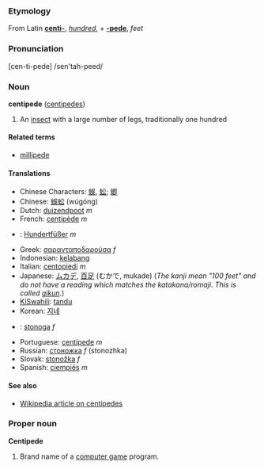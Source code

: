 ===Etymology===
From Latin '''[[centi-]]''', ''[[hundred]]'', + '''[[-pede]]''', ''feet''

===Pronunciation===
[cen-ti-pede] /sen'tah-peed/

===Noun===
'''centipede''' ([[centipedes]])

#An [[insect]] with a large number of legs, traditionally one hundred

====Related terms====
*[[millipede]]

====Translations====
*Chinese Characters: [[蜈]], [[蚣]]; [[蝍]]
*Chinese: [[蜈蚣]] (wúgóng)
*Dutch: [[duizendpoot]] ''m''
*French: [[centipède]] ''m''
*{{de}}: [[Hundertfüßer]] ''m''
*Greek: [[σαρανταποδαρούσα]] ''f''
*Indonesian: [[kelabang]]
*Italian: [[centopiedi]] ''m''
*Japanese: [[ムカデ]], [[百足]] (むかで, mukade) (''The kanji mean "100 feet" and do not have a reading which matches the katakana/romaji. This is called [[gikun]].'')
*[[KiSwahili]]: [[tandu]]
*Korean: [[지네]]
*{{pl}}: [[stonoga]] ''f''
*Portuguese: [[centípede]] ''m''
*Russian: [[стоножка]] ''f'' (stonozhka)
*Slovak: [[stonožka#Slovak|stonožka]] ''f''
*Spanish: [[ciempiés]] ''m''

====See also====
*[[w:Centipede|Wikipedia article on centipedes]]

=== Proper noun ===
'''Centipede'''

#Brand name of a [[computer game]] program.